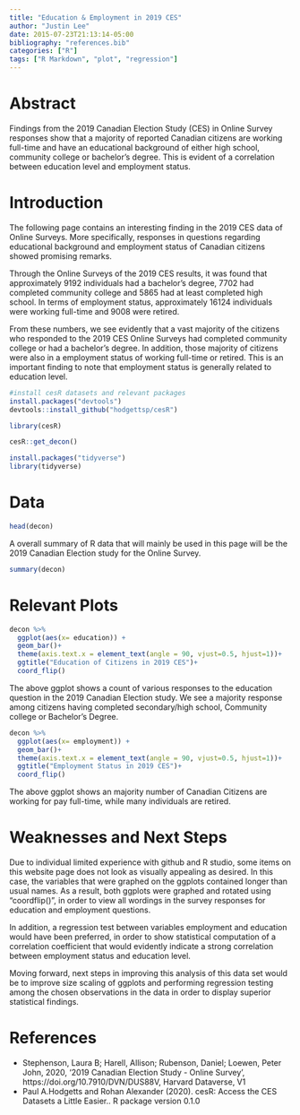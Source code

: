 ```yaml
---
title: "Education & Employment in 2019 CES"
author: "Justin Lee"
date: 2015-07-23T21:13:14-05:00
bibliography: "references.bib"
categories: ["R"]
tags: ["R Markdown", "plot", "regression"]
---
```


# Abstract
Findings from the 2019 Canadian Election Study (CES) in Online Survey responses show that a majority of reported Canadian citizens are working full-time and have an educational background of either high school, community college or bachelor's degree. This is evident of a correlation between education level and employment status.


# Introduction
The following page contains an interesting finding in the 2019 CES data of Online Surveys. More specifically, responses in questions regarding  educational background and employment status of Canadian citizens showed promising remarks.

Through the Online Surveys of the 2019 CES results, it was found that approximately 9192 individuals had a bachelor's degree, 7702 had completed community college and 5865 had at least completed high school. In terms of employment status, approximately 16124 individuals were working full-time and 9008 were retired. 

From these numbers, we see evidently that a vast majority of the citizens who responded to the 2019 CES Online Surveys had completed community college or had a bachelor's degree. In addition, those majority of citizens were also in a employment status of working full-time or retired. This is an important finding to note that employment status is generally related to education level.

```r
#install cesR datasets and relevant packages
install.packages("devtools")
devtools::install_github("hodgettsp/cesR")

library(cesR)

cesR::get_decon()

install.packages("tidyverse")
library(tidyverse)
```
# Data
```r
head(decon)
```
A overall summary of R data that will mainly be used in this page will be the 2019 Canadian Election study for the Online Survey. 
```r
summary(decon)
```

# Relevant Plots

```r
decon %>%
  ggplot(aes(x= education)) +
  geom_bar()+
  theme(axis.text.x = element_text(angle = 90, vjust=0.5, hjust=1))+
  ggtitle("Education of Citizens in 2019 CES")+
  coord_flip()
```
The above ggplot shows a count of various responses to the education question in the 2019 Canadian Election study. We see a majority response among citizens having completed secondary/high school, Community college or Bachelor's Degree.  

```r
decon %>%
  ggplot(aes(x= employment)) +
  geom_bar()+
  theme(axis.text.x = element_text(angle = 90, vjust=0.5, hjust=1))+
  ggtitle("Employment Status in 2019 CES")+
  coord_flip()
```
The above ggplot shows an majority number of Canadian Citizens are working for pay full-time, while many individuals are retired. 

# Weaknesses and Next Steps
Due to individual limited  experience with github and R studio, some items on this website page does not look as visually appealing as desired. In this case, the variables that were graphed on the ggplots contained longer than usual names. As a result, both ggplots were graphed and rotated using "coordflip()", in order to view all wordings in the survey responses for education and employment questions. 

In addition, a regression test between variables employment and education would have been preferred, in order to show statistical computation of a correlation coefficient that would evidently indicate a strong correlation between employment status and education level. 

Moving forward, next steps in improving this analysis of this data set would be to improve size scaling of ggplots and performing regression testing among the chosen observations in the data in order to display superior statistical findings. 


# References

- Stephenson, Laura B; Harell, Allison; Rubenson, Daniel; Loewen, Peter John, 2020, '2019 Canadian Election Study - Online Survey', https://doi.org/10.7910/DVN/DUS88V, Harvard Dataverse, V1
- Paul A.Hodgetts and Rohan Alexander (2020). cesR: Access the CES Datasets a
  Little Easier.. R package version 0.1.0


